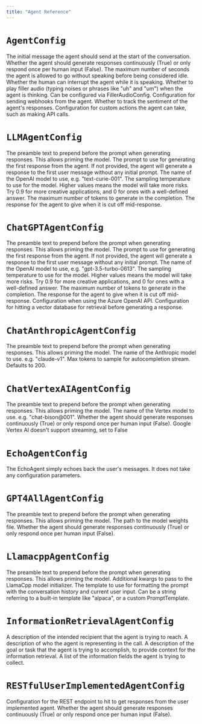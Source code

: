 ```yaml
---
title: "Agent Reference"
---
```


# `AgentConfig`

<ParamField body="initial_message" type="Optional[BaseMessage]">
  The initial message the agent should send at the start of the conversation.
</ParamField>

<ParamField body="generate_responses" type="bool">
  Whether the agent should generate responses continuously (True) or only
  respond once per human input (False).
</ParamField>

<ParamField body="allowed_idle_time_seconds" type="Optional[float]">
  The maximum number of seconds the agent is allowed to go without speaking
  before being considered idle.
</ParamField>

<ParamField body="allow_agent_to_be_cut_off" type="bool">
  Whether the human can interrupt the agent while it is speaking.
</ParamField>

<ParamField body="send_filler_audio" type="Union[bool, FillerAudioConfig]">
  Whether to play filler audio (typing noises or phrases like "uh" and "um")
  when the agent is thinking. Can be configured via FillerAudioConfig.
</ParamField>

<ParamField body="webhook_config" type="Optional[WebhookConfig]">
  Configuration for sending webhooks from the agent.
</ParamField>

<ParamField body="track_bot_sentiment" type="bool">
  Whether to track the sentiment of the agent's responses.
</ParamField>

<ParamField body="actions" type="Optional[List[ActionConfig]]">
  Configuration for custom actions the agent can take, such as making API calls.
</ParamField>

# `LLMAgentConfig`

<ParamField body="prompt_preamble" type="str">
  The preamble text to prepend before the prompt when generating responses. This
  allows priming the model.
</ParamField>

<ParamField body="expected_first_prompt" type="Optional[str]">
  The prompt to use for generating the first response from the agent. If not
  provided, the agent will generate a response to the first user message without
  any initial prompt.
</ParamField>

<ParamField body="model_name" type="str">
  The name of the OpenAI model to use, e.g. "text-curie-001".
</ParamField>

<ParamField body="temperature" type="float">
  The sampling temperature to use for the model. Higher values means the model
  will take more risks. Try 0.9 for more creative applications, and 0 for ones
  with a well-defined answer.
</ParamField>

<ParamField body="max_tokens" type="int">
  The maximum number of tokens to generate in the completion.
</ParamField>

<ParamField body="cut_off_response" type="Optional[CutOffResponse]">
  The response for the agent to give when it is cut off mid-response.
</ParamField>

# `ChatGPTAgentConfig`

<ParamField body="prompt_preamble" type="str">
  The preamble text to prepend before the prompt when generating responses. This
  allows priming the model.
</ParamField>

<ParamField body="expected_first_prompt" type="Optional[str]">
  The prompt to use for generating the first response from the agent. If not
  provided, the agent will generate a response to the first user message without
  any initial prompt.
</ParamField>

<ParamField body="model_name" type="str">
  The name of the OpenAI model to use, e.g. "gpt-3.5-turbo-0613".
</ParamField>

<ParamField body="temperature" type="float">
  The sampling temperature to use for the model. Higher values means the model
  will take more risks. Try 0.9 for more creative applications, and 0 for ones
  with a well-defined answer.
</ParamField>

<ParamField body="max_tokens" type="int">
  The maximum number of tokens to generate in the completion.
</ParamField>

<ParamField body="cut_off_response" type="Optional[CutOffResponse]">
  The response for the agent to give when it is cut off mid-response.
</ParamField>

<ParamField body="azure_params" type="Optional[AzureOpenAIConfig]">
  Configuration when using the Azure OpenAI API.
</ParamField>

<ParamField body="vector_db_config" type="Optional[VectorDBConfig]">
  Configuration for hitting a vector database for retrieval before generating a
  response.
</ParamField>

# `ChatAnthropicAgentConfig`

<ParamField body="prompt_preamble" type="str">
  The preamble text to prepend before the prompt when generating responses. This
  allows priming the model.
</ParamField>

<ParamField body="model_name" type="str">
  The name of the Anthropic model to use. e.g. "claude-v1".
</ParamField>

<ParamField body="max_tokens_to_sample" type="int">
  Max tokens to sample for autocompletion stream. Defaults to 200.
</ParamField>

# `ChatVertexAIAgentConfig`

<ParamField body="prompt_preamble" type="str">
  The preamble text to prepend before the prompt when generating responses. This
  allows priming the model.
</ParamField>

<ParamField body="model_name" type="str">
  The name of the Vertex model to use. e.g. "chat-bison@001".
</ParamField>

<ParamField body="generate_responses" type="bool">
  Whether the agent should generate responses continuously (True) or only
  respond once per human input (False). Google Vertex AI doesn't support
  streaming, set to False
</ParamField>

# `EchoAgentConfig`

The EchoAgent simply echoes back the user's messages. It does not take any configuration parameters.

# `GPT4AllAgentConfig`

<ParamField body="prompt_preamble" type="str">
  The preamble text to prepend before the prompt when generating responses. This
  allows priming the model.
</ParamField>

<ParamField body="model_path" type="str">
  The path to the model weights file.
</ParamField>

<ParamField body="generate_responses" type="bool">
  Whether the agent should generate responses continuously (True) or only
  respond once per human input (False).
</ParamField>

# `LlamacppAgentConfig`

<ParamField body="prompt_preamble" type="str">
  The preamble text to prepend before the prompt when generating responses. This
  allows priming the model.
</ParamField>

<ParamField body="llamacpp_kwargs" type="dict">
  Additional kwargs to pass to the LlamaCpp model initializer.
</ParamField>

<ParamField body="prompt_template" type="Optional[Union[PromptTemplate, str]]">
  The template to use for formatting the prompt with the conversation history
  and current user input. Can be a string referring to a built-in template like
  "alpaca", or a custom PromptTemplate.
</ParamField>

# `InformationRetrievalAgentConfig`

<ParamField body="recipient_descriptor" type="str">
  A description of the intended recipient that the agent is trying to reach.
</ParamField>

<ParamField body="caller_descriptor" type="str">
  A description of who the agent is representing in the call.
</ParamField>

<ParamField body="goal_description" type="str">
  A description of the goal or task that the agent is trying to accomplish, to
  provide context for the information retrieval.
</ParamField>

<ParamField body="fields" type="str">
  A list of the information fields the agent is trying to collect.
</ParamField>

# `RESTfulUserImplementedAgentConfig`

<ParamField body="respond" type="RESTfulEndpointConfig">
  Configuration for the REST endpoint to hit to get responses from the user
  implemented agent.
</ParamField>

<ParamField body="generate_responses" type="bool">
  Whether the agent should generate responses continuously (True) or only
  respond once per human input (False).
</ParamField>
